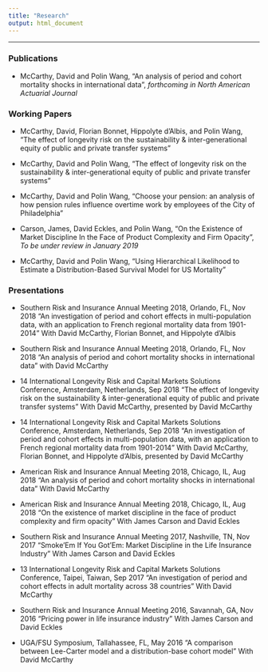 ```yaml
---
title: "Research"
output: html_document
---
```

**************

### Publications

- McCarthy, David and Polin Wang, "An analysis of period and cohort mortality shocks in international data", _forthcoming in North American Actuarial Journal_

### Working Papers

- McCarthy, David, Florian Bonnet, Hippolyte d'Albis, and Polin Wang, "The effect of longevity risk on the sustainability \& inter-generational equity of public and private transfer systems"

- McCarthy, David and Polin Wang, "The effect of longevity risk on the sustainability \& inter-generational equity of public and private transfer systems"

- McCarthy, David and Polin Wang, "Choose your pension: an analysis of how pension rules influence overtime work by employees of the City of Philadelphia"

- Carson, James, David Eckles, and Polin Wang, "On the Existence of Market Discipline In the Face of Product Complexity and Firm Opacity", _To be under review in January 2019_

- McCarthy, David and Polin Wang, "Using Hierarchical Likelihood to Estimate a Distribution-Based Survival Model for US Mortality"



### Presentations

- Southern Risk and Insurance Annual Meeting 2018, Orlando, FL, Nov 2018
    "An investigation of period and cohort effects in multi-population data, with an application to French regional mortality data from 1901-2014" With David McCarthy, Florian Bonnet, and Hippolyte d'Albis

- Southern Risk and Insurance Annual Meeting 2018, Orlando, FL, Nov 2018
    "An analysis of period and cohort mortality shocks in international data" with David McCarthy

- 14 International Longevity Risk and Capital Markets Solutions Conference, Amsterdam, Netherlands, Sep 2018
    "The effect of longevity risk on the sustainability \& inter-generational equity of public and private transfer systems" With David McCarthy, presented by David McCarthy

- 14 International Longevity Risk and Capital Markets Solutions Conference, Amsterdam, Netherlands, Sep 2018
    "An investigation of period and cohort effects in multi-population data, with an application to French regional mortality data from 1901-2014" With David McCarthy, Florian Bonnet, and Hippolyte d'Albis, presented by David McCarthy

- American Risk and Insurance Annual Meeting 2018, Chicago, IL, Aug 2018
    "An analysis of period and cohort mortality shocks in international data" With David McCarthy

- American Risk and Insurance Annual Meeting 2018, Chicago, IL, Aug 2018
    "On the existence of market discipline in the face of product complexity and firm opacity" With James Carson and David Eckles

- Southern Risk and Insurance Annual Meeting 2017, Nashville, TN, Nov 2017
    "Smoke'Em If You Got'Em: Market Discipline in the Life Insurance Industry" With James Carson and David Eckles

- 13 International Longevity Risk and Capital Markets Solutions Conference, Taipei, Taiwan, Sep 2017
    "An investigation of period and cohort effects in adult mortality across 38 countries" With David McCarthy

- Southern Risk and Insurance Annual Meeting 2016, Savannah, GA, Nov 2016
    "Pricing power in life insurance industry" With James Carson and David Eckles

- UGA/FSU Symposium, Tallahassee, FL, May 2016
    "A comparison between Lee-Carter model and a distribution-base cohort model" With David McCarthy
    
    
    




